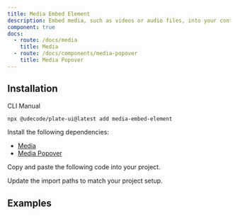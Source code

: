 ```yaml
---
title: Media Embed Element
description: Embed media, such as videos or audio files, into your content.
component: true
docs:
  - route: /docs/media
    title: Media
  - route: /docs/components/media-popover
    title: Media Popover
---
```


<ComponentPreview name="playground-demo" id="media" />

## Installation

<Tabs defaultValue="cli">

<TabsList>
<TabsTrigger value="cli">CLI</TabsTrigger>
<TabsTrigger value="manual">Manual</TabsTrigger>
</TabsList>
<TabsContent value="cli">

```bash
npx @udecode/plate-ui@latest add media-embed-element
```

</TabsContent>

<TabsContent value="manual">

<Steps>

<Step>

Install the following dependencies:

- [Media](/docs/media)
- [Media Popover](/docs/components/media-popover)

</Step>

<Step>

Copy and paste the following code into your project.

</Step>

<ComponentSource name="media-embed-element" />
<Step>

Update the import paths to match your project setup.

</Step>

</Steps>

</TabsContent>

</Tabs>

## Examples

<ComponentSource src="../../templates/plate-playground-template/src/lib/plate/plate-plugins.ts" />

